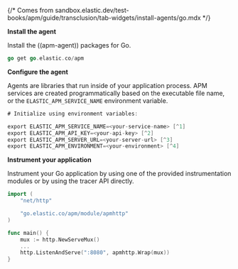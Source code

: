{/* Comes from sandbox.elastic.dev/test-books/apm/guide/transclusion/tab-widgets/install-agents/go.mdx */}

**Install the agent**

Install the ((apm-agent)) packages for Go.

```go
go get go.elastic.co/apm
```

**Configure the agent**

Agents are libraries that run inside of your application process.
APM services are created programmatically based on the executable file name, or the `ELASTIC_APM_SERVICE_NAME` environment variable.

```go
# Initialize using environment variables:

export ELASTIC_APM_SERVICE_NAME=<your-service-name> [^1]
export ELASTIC_APM_API_KEY=<your-api-key> [^2]
export ELASTIC_APM_SERVER_URL=<your-server-url> [^3]
export ELASTIC_APM_ENVIRONMENT=<your-environment> [^4]
```
[^1]: The service name is the primary filter in the Applications UI and is used to group errors and trace data together. Allowed characters are a-z, A-Z, 0-9, -, _, and space. If not specified, the executable name will be used.
[^2]: Used to ensure that only your agents can send data to your project.
[^3]: Set the custom APM Server URL (default: http://localhost:8200). The URL must be fully qualified, including protocol (http or https) and port.
[^4]: The name of the environment this service is deployed in, for example, "production" or "staging". Environments allow you to easily filter data on a global level in the Applications UI. It's important to be consistent when naming environments across agents.

**Instrument your application**

Instrument your Go application by using one of the provided instrumentation modules or by using the tracer API directly.

```go
import (
	"net/http"

	"go.elastic.co/apm/module/apmhttp"
)

func main() {
	mux := http.NewServeMux()
	...
	http.ListenAndServe(":8080", apmhttp.Wrap(mux))
}
```
